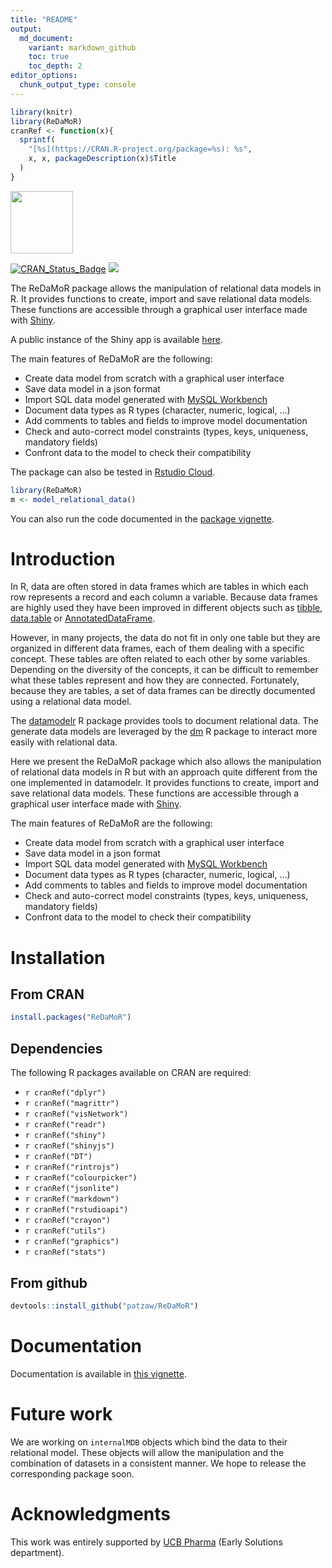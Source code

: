 ```yaml
---
title: "README"
output:
  md_document:
    variant: markdown_github
    toc: true
    toc_depth: 2
editor_options: 
  chunk_output_type: console
---
```


```r
library(knitr)
library(ReDaMoR)
cranRef <- function(x){
  sprintf(
    "[%s](https://CRAN.R-project.org/package=%s): %s",
    x, x, packageDescription(x)$Title
  )
}
```


<img src="https://github.com/patzaw/ReDaMoR/raw/master/supp/logo/ReDaMoR.png" width="100px" />

[![CRAN_Status_Badge](http://www.r-pkg.org/badges/version/ReDaMoR)](https://cran.r-project.org/package=ReDaMoR)
[![](http://cranlogs.r-pkg.org/badges/ReDaMoR)](https://cran.r-project.org/package=ReDaMoR)


The ReDaMoR package allows the manipulation of relational data models in R.
It provides functions to create, import and save relational data models.
These functions are accessible through a graphical user interface made with [Shiny](https://shiny.rstudio.com/).

A public instance of the Shiny app is available [here](https://pgodard.shinyapps.io/ReDaMoR).

The main features of ReDaMoR are the following:

- Create data model from scratch with a graphical user interface
- Save data model in a json format
- Import SQL data model generated with [MySQL Workbench](https://www.mysql.com/products/workbench/)
- Document data types as R types (character, numeric, logical, ...)
- Add comments to tables and fields to improve model documentation
- Check and auto-correct model constraints (types, keys, uniqueness, mandatory fields)
- Confront data to the model to check their compatibility

The package can also be tested in [Rstudio Cloud](https://rstudio.cloud/project/1033803).

```r
library(ReDaMoR)
m <- model_relational_data()
```

You can also run the code documented in the [package vignette](https://patzaw.github.io/ReDaMoR/ReDaMoR.html).


<!----------------------------------------------------------------------------->
<!----------------------------------------------------------------------------->
# Introduction

In R, data are often stored in data frames which are tables in which each row represents a record and each column a variable.
Because data frames are highly used they have been improved in different objects such as [tibble](https://tibble.tidyverse.org/), [data.table](https://rdatatable.gitlab.io/data.table/) or [AnnotatedDataFrame](https://bioconductor.org/packages/release/bioc/html/Biobase.html).

However, in many projects, the data do not fit in only one table but they are organized in different data frames, each of them dealing with a specific concept.
These tables are often related to each other by some variables.
Depending on the diversity of the concepts, it can be difficult to remember what these tables represent and how they are connected.
Fortunately, because they are tables, a set of data frames can be directly documented using a relational data model.

The [datamodelr](https://github.com/bergant/datamodelr) R package provides tools to document relational data. The generate data models are leveraged by the [dm](https://github.com/krlmlr/dm) R package to interact more easily with relational data.

Here we present the ReDaMoR package which also allows the manipulation of relational data models in R but with an approach quite different from the one implemented in datamodelr.
It provides functions to create, import and save relational data models.
These functions are accessible through a graphical user interface made with [Shiny](https://shiny.rstudio.com/).

The main features of ReDaMoR are the following:

- Create data model from scratch with a graphical user interface
- Save data model in a json format
- Import SQL data model generated with [MySQL Workbench](https://www.mysql.com/products/workbench/)
- Document data types as R types (character, numeric, logical, ...)
- Add comments to tables and fields to improve model documentation
- Check and auto-correct model constraints (types, keys, uniqueness, mandatory fields)
- Confront data to the model to check their compatibility

<!----------------------------------------------------------------------------->
<!----------------------------------------------------------------------------->
# Installation

<!---->
## From CRAN
<!----------->

```r
install.packages("ReDaMoR")
```

<!---->
## Dependencies
<!----------->

The following R packages available on CRAN are required:

- `r cranRef("dplyr")`
- `r cranRef("magrittr")`
- `r cranRef("visNetwork")`
- `r cranRef("readr")`
- `r cranRef("shiny")`
- `r cranRef("shinyjs")`
- `r cranRef("DT")`
- `r cranRef("rintrojs")`
- `r cranRef("colourpicker")`
- `r cranRef("jsonlite")`
- `r cranRef("markdown")`
- `r cranRef("rstudioapi")`
- `r cranRef("crayon")`
- `r cranRef("utils")`
- `r cranRef("graphics")`
- `r cranRef("stats")`

<!---->
## From github
<!----------->

```r
devtools::install_github("patzaw/ReDaMoR")
```

<!----------------------------------------------------------------------------->
<!----------------------------------------------------------------------------->
# Documentation

Documentation is available in [this vignette](https://patzaw.github.io/ReDaMoR).

<!----------------------------------------------------------------------------->
<!----------------------------------------------------------------------------->
# Future work

We are working on `internalMDB` objects which bind the data to their relational model.
These objects will allow the manipulation and the combination of datasets in a consistent manner.
We hope to release the corresponding package soon.


<!----------------------------------------------------------------------------->
<!----------------------------------------------------------------------------->
# Acknowledgments

This work was entirely supported by [UCB Pharma](https://www.ucb.com/) (Early Solutions department).



